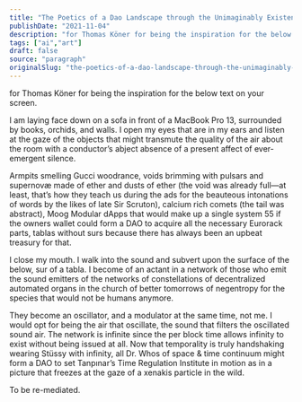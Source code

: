```yaml
---
title: "The Poetics of a Dao Landscape through the Unimaginably Existent 7th Sense of a Petaloid at the End of the Per Block Time of Existence, or a Poem."
publishDate: "2021-11-04"
description: "for Thomas Köner for being the inspiration for the below text on your screen.I am laying face down on a sofa in front of a MacBook Pro 13, surrounded......"
tags: ["ai","art"]
draft: false
source: "paragraph"
originalSlug: "the-poetics-of-a-dao-landscape-through-the-unimaginably-existent-7th-sense-of-a-petaloid-at-the-end-of-the-per-block-time-of-existence,-or-a-poem"
---
```


for Thomas Köner for being the inspiration for the below text on your screen.

I am laying face down on a sofa in front of a MacBook Pro 13, surrounded by books, orchids, and walls. I open my eyes that are in my ears and listen at the gaze of the objects that might transmute the quality of the air about the room with a conductor’s abject absence of a present affect of ever-emergent silence.

Armpits smelling Gucci woodrance, voids brimming with pulsars and supernovæ made of ether and dusts of ether (the void was already full—at least, that’s how they teach us during the ads for the beauteous intonations of words by the likes of late Sir Scruton), calcium rich comets (the tail was abstract), Moog Modular dApps that would make up a single system 55 if the owners wallet could form a DAO to acquire all the necessary Eurorack parts, tablas without surs because there has always been an upbeat treasury for that.

I close my mouth. I walk into the sound and subvert upon the surface of the below, sur of a tabla. I become of an actant in a network of those who emit the sound emitters of the networks of constellations of decentralized automated organs in the church of better tomorrows of negentropy for the species that would not be humans anymore.

They become an oscillator, and a modulator at the same time, not me. I would opt for being the air that oscillate, the sound that filters the oscillated sound air. The network is infinite since the per block time allows infinity to exist without being issued at all. Now that temporality is truly handshaking wearing Stüssy with infinity, all Dr. Whos of space & time continuum might form a DAO to set Tanpınar’s Time Regulation Institute in motion as in a picture that freezes at the gaze of a xenakis particle in the wild.

To be re-mediated.